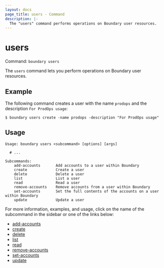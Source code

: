 ```yaml
---
layout: docs
page_title: users - Command
description: |-
  The "users" command performs operations on Boundary user resources.
---
```


# users

Command: `boundary users`

The `users` command lets you perform operations on Boundary user resources.

## Example

The following command creates a user with the name `prodops` and the description `For ProdOps usage`:

```shell-session
$ boundary users create -name prodops -description "For ProdOps usage"
```

## Usage

<CodeBlockConfig hideClipboard>

```shell-session
Usage: boundary users <subcommand> [options] [args]

  # ...

Subcommands:
    add-accounts       Add accounts to a user within Boundary
    create             Create a user
    delete             Delete a user
    list               List a user
    read               Read a user
    remove-accounts    Remove accounts from a user within Boundary
    set-accounts       Set the full contents of the accounts on a user within Boundary
    update             Update a user
```

</CodeBlockConfig>

For more information, examples, and usage, click on the name
of the subcommand in the sidebar or one of the links below:

- [add-accounts](/boundary/docs/api-clients/commands/users/add-accounts)
- [create](/boundary/docs/api-clients/commands/users/create)
- [delete](/boundary/docs/api-clients/commands/users/delete)
- [list](/boundary/docs/api-clients/commands/users/list)
- [read](/boundary/docs/api-clients/commands/users/read)
- [remove-accounts](/boundary/docs/api-clients/commands/users/remove-accounts)
- [set-accounts](/boundary/docs/api-clients/commands/users/set-accounts)
- [update](/boundary/docs/api-clients/commands/users/update)
